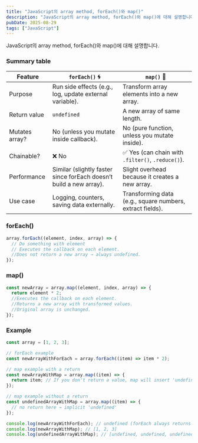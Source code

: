 ```yaml
---
title: "JavaScript의 array method, forEach()와 map()"
description: "JavaScript의 array method, forEach()와 map()에 대해 설명합니다"
pubDate: 2025-08-29
tags: ["JavaScript"]
---
```


JavaScript의 array method, forEach()와 map()에 대해 설명합니다.

### Summary table

| Feature        | `forEach()` 🌀                                                     | `map()` 🔁                                                |
| -------------- | ------------------------------------------------------------------ | --------------------------------------------------------- |
| Purpose        | Run side effects (e.g., log, update external variable).            | Transform array elements into a new array.                |
| Return value   | `undefined`                                                        | A new array of same length.                               |
| Mutates array? | No (unless you mutate inside callback).                            | No (pure function, unless you mutate inside).             |
| Chainable?     | ❌ No                                                              | ✅ Yes (can chain with `.filter()`, `.reduce()`).         |
| Performance    | Similar (slightly faster since forEach doesn’t build a new array). | Slight overhead because it creates a new array.           |
| Use case       | Logging, counters, saving data externally.                         | Transforming data (e.g., square numbers, extract fields). |

### forEach()

```javascript
array.forEach((element, index, array) => {
  // Do something with element
  // Executes the callback on each element.
  //Does not return a new array → always undefined.
});
```

### map()

```javascript
const newArray = array.map((element, index, array) => {
  return element * 2;
  //Executes the callback on each element.
  //Returns a new array with transformed values.
  //Original array is unchanged.
});
```

### Example

```javascript
const array = [1, 2, 3];

// forEach example
const newArrayWithForEach = array.forEach((item) => item * 2);

// map example with a return
const newArrayWithMap = array.map((item) => {
  return item; // If you don't return a value, map will insert 'undefined' instead
});

// map example without a return
const undefinedArrayWithMap = array.map((item) => {
  // no return here → implicit 'undefined'
});

console.log(newArrayWithForEach); // undefined (forEach always returns undefined, not an array)
console.log(newArrayWithMap); // [1, 2, 3]
console.log(undefinedArrayWithMap); // [undefined, undefined, undefined]
```
